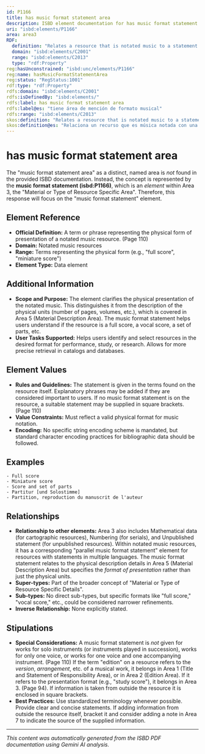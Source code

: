 ```yaml
---
id: P1166
title: has music format statement area
description: ISBD element documentation for has music format statement area
uri: "isbd:elements/P1166"
area: area3
RDF:
  definition: "Relates a resource that is notated music to a statement including the music format statement and parallel music format statements."
  domain: "isbd:elements/C2001"
  range: "isbd:elements/C2013"
  type: "rdf:Property"
reg:hasUnconstrained: "isbd:unc/elements/P1166"
reg:name: hasMusicFormatStatementArea
reg:status: "RegStatus:1001"
rdf:type: "rdf:Property"
rdfs:domain: "isbd:elements/C2001"
rdfs:isDefinedBy: "isbd:elements/"
rdfs:label: has music format statement area
rdfs:label@es: "tiene área de mención de formato musical"
rdfs:range: "isbd:elements/C2013"
skos:definition: "Relates a resource that is notated music to a statement including the music format statement and parallel music format statements."
skos:definition@es: "Relaciona un recurso que es música notada con una mención que incluye la mención de formato musical y las menciones de formato musical paralelas."
---
```

# has music format statement area

The "music format statement area" as a distinct, named area is *not* found in the provided ISBD documentation. Instead, the concept is represented by the **music format statement (isbd:P1166)**, which is an *element* within Area 3, the "Material or Type of Resource Specific Area".  Therefore, this response will focus on the "music format statement" element.

## Element Reference

- **Official Definition:**  A term or phrase representing the physical form of presentation of a notated music resource. (Page 110)
- **Domain:** Notated music resources
- **Range:**  Terms representing the physical form (e.g., "full score", "miniature score")
- **Element Type:** Data element

## Additional Information

- **Scope and Purpose:** The element clarifies the physical presentation of the notated music. This distinguishes it from the description of the physical units (number of pages, volumes, etc.), which is covered in Area 5 (Material Description Area). The music format statement helps users understand if the resource is a full score, a vocal score, a set of parts, etc.
- **User Tasks Supported:** Helps users identify and select resources in the desired format for performance, study, or research. Allows for more precise retrieval in catalogs and databases.

## Element Values

- **Rules and Guidelines:** The statement is given in the terms found on the resource itself. Explanatory phrases may be added if they are considered important to users. If no music format statement is on the resource, a suitable statement may be supplied in square brackets.  (Page 110)
- **Value Constraints:** Must reflect a valid physical format for music notation.
- **Encoding:** No specific string encoding scheme is mandated, but standard character encoding practices for bibliographic data should be followed.

## Examples

```
- Full score
- Miniature score
- Score and set of parts
- Partitur [und Solostimme]
- Partition, reproduction du manuscrit de l'auteur
```

## Relationships

- **Relationship to other elements:** Area 3 also includes Mathematical data (for cartographic resources), Numbering (for serials), and Unpublished statement (for unpublished resources).  Within notated music resources,  it has a corresponding "parallel music format statement" element for resources with statements in multiple languages. The music format statement relates to the physical description details in Area 5 (Material Description Area) but specifies the *format of presentation* rather than just the physical units.
- **Super-types:**  Part of the broader concept of "Material or Type of Resource Specific Details".
- **Sub-types:**  No direct sub-types, but specific formats like "full score," "vocal score," etc., could be considered narrower refinements.
- **Inverse Relationship:** None explicitly stated.

## Stipulations

- **Special Considerations:** A music format statement is *not* given for works for solo instruments (or instruments played in succession), works for only one voice, or works for one voice and one accompanying instrument.  (Page 110) If the term "edition" on a resource refers to the *version*, *arrangement*, etc. of a musical work, it belongs in Area 1 (Title and Statement of Responsibility Area), or in Area 2 (Edition Area). If it refers to the presentation format (e.g., "study score"), it belongs in Area 3. (Page 94).  If information is taken from outside the resource it is enclosed in square brackets.
- **Best Practices:** Use standardized terminology whenever possible. Provide clear and concise statements.  If adding information from outside the resource itself, bracket it and consider adding a note in Area 7 to indicate the source of the supplied information.


---

*This content was automatically generated from the ISBD PDF documentation using Gemini AI analysis.*
